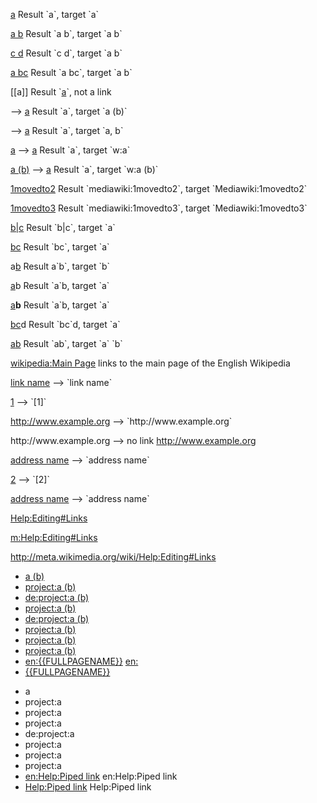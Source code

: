 

[[a]]
Result `a`, target `a`

[[a b]]
Result `a b`, target `a b`

[[a b|c d]]
Result `c d`, target `a b`

[[a b]]c
Result `a bc`, target `a b`

<nowiki>[[a]]</nowiki>
Result `[[a]]`, not a link

[[a (b)|]]  -->  [[a (b)|a]]
Result `a`, target `a (b)`

[[a, b|]]  -->  [[a, b|a]]
Result `a`, target `a, b`

[[w:a|]]  -->  [[w:a|a]]
Result `a`, target `w:a`

[[w:a (b)|]]  -->  [[w:a (b)|a]]
Result `a`, target `w:a (b)`

[[mediawiki:1movedto2|]]
Result `mediawiki:1movedto2`, target `Mediawiki:1movedto2`

[[mediawiki:1movedto3|]]
Result `mediawiki:1movedto3`, target `Mediawiki:1movedto3`

[[a|b|c]]
Result `b|c`, target `a`

[[a|b]]c
Result `bc`, target `a`

a[[b]]
Result a`b`, target `b`

[[a]]<nowiki>b</nowiki>
Result `a`b, target `a`

[[a]]'''b'''
Result `a`b, target `a`

[[a|b]]c<nowiki>d</nowiki>
Result `bc`d, target `a`

[[a]][[b]]
Result `ab`, target `a` `b`


[[wikipedia:Main Page]] links to the main page of the English Wikipedia

[http://www.example.org link name]  -->  `link name`

[http://www.example.org] --> `[1]`

http://www.example.org -->  `http://www.example.org`

<nowiki>http://www.example.org</nowiki> --> no link http://www.example.org

[mailto:anyone@example.org address name] --> `address name`

[mailto:anyone@example.org] --> `[2]`

[mailto:anyone@example.org?cc=anyone2@example.org address name] --> `address name`

[[Help:Editing#Links]]

[[m:Help:Editing#Links]]

http://meta.wikimedia.org/wiki/Help:Editing#Links

*[[project:a (b)|]]
*[[w:project:a (b)|]]
*[[:de:project:a (b)|]]
*[[wiktionary:project:a (b)|]]
*[[wiktionary:de:project:a (b)|]]
*[[wikibooks:project:a (b)|]]
*[[wikiquote:project:a (b)|]]
*[[wikisource:project:a (b)|]]
*[[w:en:{{FULLPAGENAME}}|]] [[w:en:{{FULLPAGENAME}}|en:{{FULLPAGENAME}}]]
*[[m:{{FULLPAGENAME}}|]] [[m:{{FULLPAGENAME}}|{{FULLPAGENAME}}]]

* a
* project:a
* project:a
* project:a
* de:project:a
* project:a
* project:a
* project:a
* <no wiki>[[w:en:Help:Piped link|]]</no wiki> en:Help:Piped link
* <no wiki>[[m:Help:Piped link|]]</no wiki> Help:Piped link



